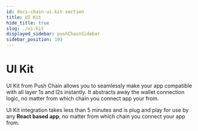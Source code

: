 ```yaml
---
id: docs-chain-ui-kit-section
title: UI Kit
hide_title: true
slug: ./ui-kit
displayed_sidebar: pushChainSidebar
sidebar_position: 103
---
```


# UI Kit

UI Kit from Push Chain allows you to seamlessly make your app compatible with all layer 1s and l2s instantly. It abstracts away the wallet connection logic, no matter from which chain you connect app your from.

UI Kit integration takes less than 5 minutes and is plug and play for use by any **React based app**, no matter from which chain you connect your app from.

<br />

<head>
  <title>UI Kit Section | Push Chain | Push Chain Documentation</title>
</head>


<DocCardList />
